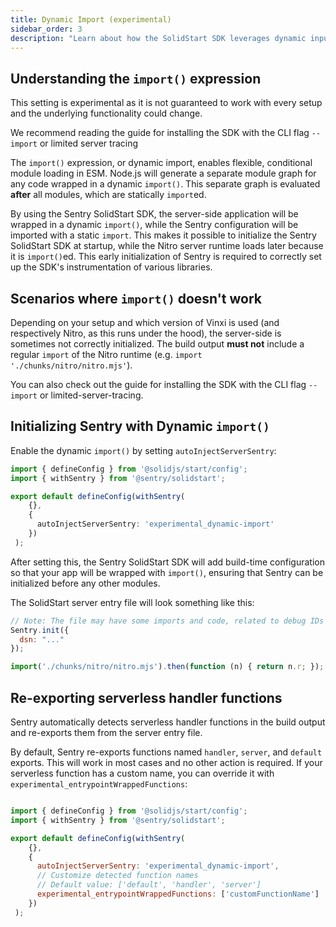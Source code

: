 ```yaml
---
title: Dynamic Import (experimental)
sidebar_order: 3
description: "Learn about how the SolidStart SDK leverages dynamic input() in the build output."
---
```


## Understanding the `import()` expression

<Alert level='warning'>
  This setting is experimental as it is not guaranteed to work with every setup and the underlying functionality could change.

  We recommend reading the guide for installing the SDK with the <PlatformLink to="/install/cli-import">CLI flag `--import`</PlatformLink> or <PlatformLink to="/install/limited-server-tracing">limited server tracing</PlatformLink>
</Alert>

The `import()` expression, or dynamic import, enables flexible, conditional module loading in ESM.
Node.js will generate a separate module graph for any code wrapped in a dynamic `import()`. This separate graph is evaluated **after** all modules, which are statically `import`ed.

By using the Sentry SolidStart SDK, the server-side application will be wrapped in a dynamic `import()`, while the Sentry configuration will be imported with a static `import`.
This makes it possible to initialize the Sentry SolidStart SDK at startup, while the Nitro server runtime loads later because it is `import()`ed.
This early initialization of Sentry is required to correctly set up the SDK's instrumentation of various libraries.

## Scenarios where `import()` doesn't work

Depending on your setup and which version of Vinxi is used (and respectively Nitro, as this runs under the hood), the server-side is sometimes not correctly initialized.
The build output **must not** include a regular `import` of the Nitro runtime (e.g. `import './chunks/nitro/nitro.mjs'`).

You can also check out the guide for installing the SDK with the <PlatformLink to="/install/cli-import">CLI flag `--import`</PlatformLink> or <PlatformLink to="/install/limited-server-tracing">limited-server-tracing</PlatformLink>.

## Initializing Sentry with Dynamic `import()`

Enable the dynamic `import()` by setting `autoInjectServerSentry`:

```typescript {filename:app.config.ts} {8}
import { defineConfig } from '@solidjs/start/config';
import { withSentry } from '@sentry/solidstart';

export default defineConfig(withSentry(
    {},
    {
      autoInjectServerSentry: 'experimental_dynamic-import'
    })
 );
```

After setting this, the Sentry SolidStart SDK will add build-time configuration so that your app will be wrapped with `import()`,
ensuring that Sentry can be initialized before any other modules.

The SolidStart server entry file will look something like this:

```javascript {filename:.output/server/index.mjs}
// Note: The file may have some imports and code, related to debug IDs
Sentry.init({
  dsn: "..."
});

import('./chunks/nitro/nitro.mjs').then(function (n) { return n.r; });
```

## Re-exporting serverless handler functions

Sentry automatically detects serverless handler functions in the build output and re-exports them from the server entry file.

By default, Sentry re-exports functions named `handler`, `server`, and `default` exports. This will work in most cases and no other action is required.
If your serverless function has a custom name, you can override it with `experimental_entrypointWrappedFunctions`:

```javascript {filename: app.config.ts} {11}

import { defineConfig } from '@solidjs/start/config';
import { withSentry } from '@sentry/solidstart';

export default defineConfig(withSentry(
    {},
    {
      autoInjectServerSentry: 'experimental_dynamic-import',
      // Customize detected function names
      // Default value: ['default', 'handler', 'server']
      experimental_entrypointWrappedFunctions: ['customFunctionName']
    })
 );
```
